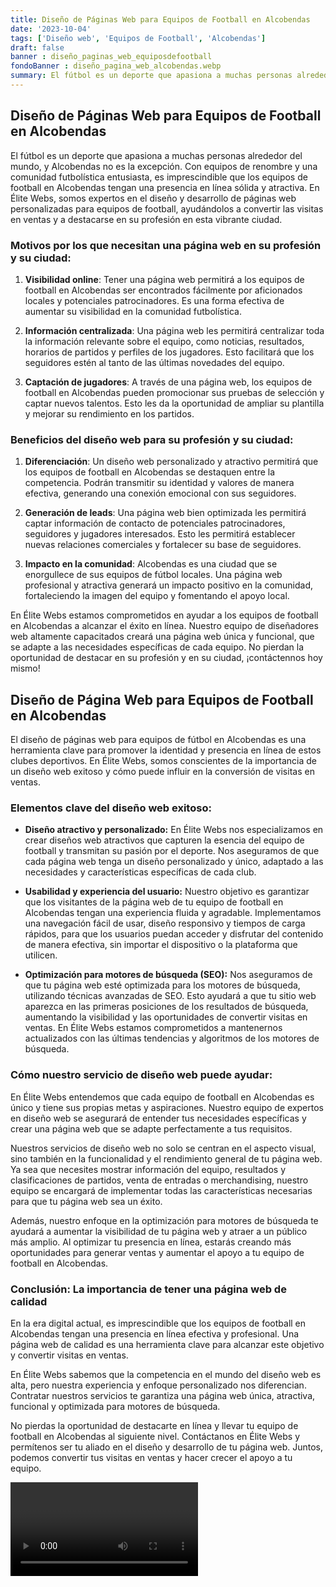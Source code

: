 ```yaml
---
title: Diseño de Páginas Web para Equipos de Football en Alcobendas
date: '2023-10-04'
tags: ['Diseño web', 'Equipos de Football', 'Alcobendas']
draft: false
banner : diseño_paginas_web_equiposdefootball
fondoBanner : diseño_pagina_web_alcobendas.webp
summary: El fútbol es un deporte que apasiona a muchas personas alrededor del mundo, y Alcobendas no es la excepción. Con equipos de renombre y una comunidad futbolística entusiasta, es imprescindible que los equipos de football en Alcobendas tengan una presencia en línea sólida y atractiva. En Élite Webs, somos expertos en el diseño y desarrollo de páginas web personalizadas para equipos de football, ayudándolos a convertir las visitas en ventas y a destacarse en su profesión en esta vibrante ciudad.
---
```


## Diseño de Páginas Web para Equipos de Football en Alcobendas

El fútbol es un deporte que apasiona a muchas personas alrededor del mundo, y Alcobendas no es la excepción. Con equipos de renombre y una comunidad futbolística entusiasta, es imprescindible que los equipos de football en Alcobendas tengan una presencia en línea sólida y atractiva. En Élite Webs, somos expertos en el diseño y desarrollo de páginas web personalizadas para equipos de football, ayudándolos a convertir las visitas en ventas y a destacarse en su profesión en esta vibrante ciudad.

### Motivos por los que necesitan una página web en su profesión y su ciudad:

1. **Visibilidad online**: Tener una página web permitirá a los equipos de football en Alcobendas ser encontrados fácilmente por aficionados locales y potenciales patrocinadores. Es una forma efectiva de aumentar su visibilidad en la comunidad futbolística.

2. **Información centralizada**: Una página web les permitirá centralizar toda la información relevante sobre el equipo, como noticias, resultados, horarios de partidos y perfiles de los jugadores. Esto facilitará que los seguidores estén al tanto de las últimas novedades del equipo.

3. **Captación de jugadores**: A través de una página web, los equipos de football en Alcobendas pueden promocionar sus pruebas de selección y captar nuevos talentos. Esto les da la oportunidad de ampliar su plantilla y mejorar su rendimiento en los partidos.

### Beneficios del diseño web para su profesión y su ciudad:

1. **Diferenciación**: Un diseño web personalizado y atractivo permitirá que los equipos de football en Alcobendas se destaquen entre la competencia. Podrán transmitir su identidad y valores de manera efectiva, generando una conexión emocional con sus seguidores.

2. **Generación de leads**: Una página web bien optimizada les permitirá captar información de contacto de potenciales patrocinadores, seguidores y jugadores interesados. Esto les permitirá establecer nuevas relaciones comerciales y fortalecer su base de seguidores.

3. **Impacto en la comunidad**: Alcobendas es una ciudad que se enorgullece de sus equipos de fútbol locales. Una página web profesional y atractiva generará un impacto positivo en la comunidad, fortaleciendo la imagen del equipo y fomentando el apoyo local.

En Élite Webs estamos comprometidos en ayudar a los equipos de football en Alcobendas a alcanzar el éxito en línea. Nuestro equipo de diseñadores web altamente capacitados creará una página web única y funcional, que se adapte a las necesidades específicas de cada equipo. No pierdan la oportunidad de destacar en su profesión y en su ciudad, ¡contáctennos hoy mismo!

<GifSeo />

<Cta />

## Diseño de Página Web para Equipos de Football en Alcobendas

El diseño de páginas web para equipos de fútbol en Alcobendas es una herramienta clave para promover la identidad y presencia en línea de estos clubes deportivos. En Élite Webs, somos conscientes de la importancia de un diseño web exitoso y cómo puede influir en la conversión de visitas en ventas.

### Elementos clave del diseño web exitoso:

- **Diseño atractivo y personalizado:** En Élite Webs nos especializamos en crear diseños web atractivos que capturen la esencia del equipo de football y transmitan su pasión por el deporte. Nos aseguramos de que cada página web tenga un diseño personalizado y único, adaptado a las necesidades y características específicas de cada club.

- **Usabilidad y experiencia del usuario:** Nuestro objetivo es garantizar que los visitantes de la página web de tu equipo de football en Alcobendas tengan una experiencia fluida y agradable. Implementamos una navegación fácil de usar, diseño responsivo y tiempos de carga rápidos, para que los usuarios puedan acceder y disfrutar del contenido de manera efectiva, sin importar el dispositivo o la plataforma que utilicen.

- **Optimización para motores de búsqueda (SEO):** Nos aseguramos de que tu página web esté optimizada para los motores de búsqueda, utilizando técnicas avanzadas de SEO. Esto ayudará a que tu sitio web aparezca en las primeras posiciones de los resultados de búsqueda, aumentando la visibilidad y las oportunidades de convertir visitas en ventas. En Élite Webs estamos comprometidos a mantenernos actualizados con las últimas tendencias y algoritmos de los motores de búsqueda.

### Cómo nuestro servicio de diseño web puede ayudar:

En Élite Webs entendemos que cada equipo de football en Alcobendas es único y tiene sus propias metas y aspiraciones. Nuestro equipo de expertos en diseño web se asegurará de entender tus necesidades específicas y crear una página web que se adapte perfectamente a tus requisitos.

Nuestros servicios de diseño web no solo se centran en el aspecto visual, sino también en la funcionalidad y el rendimiento general de tu página web. Ya sea que necesites mostrar información del equipo, resultados y clasificaciones de partidos, venta de entradas o merchandising, nuestro equipo se encargará de implementar todas las características necesarias para que tu página web sea un éxito.

Además, nuestro enfoque en la optimización para motores de búsqueda te ayudará a aumentar la visibilidad de tu página web y atraer a un público más amplio. Al optimizar tu presencia en línea, estarás creando más oportunidades para generar ventas y aumentar el apoyo a tu equipo de football en Alcobendas.

### Conclusión: La importancia de tener una página web de calidad

En la era digital actual, es imprescindible que los equipos de football en Alcobendas tengan una presencia en línea efectiva y profesional. Una página web de calidad es una herramienta clave para alcanzar este objetivo y convertir visitas en ventas.

En Élite Webs sabemos que la competencia en el mundo del diseño web es alta, pero nuestra experiencia y enfoque personalizado nos diferencian. Contratar nuestros servicios te garantiza una página web única, atractiva, funcional y optimizada para motores de búsqueda.

No pierdas la oportunidad de destacarte en línea y llevar tu equipo de football en Alcobendas al siguiente nivel. Contáctanos en Élite Webs y permítenos ser tu aliado en el diseño y desarrollo de tu página web. Juntos, podemos convertir tus visitas en ventas y hacer crecer el apoyo a tu equipo.

<Video />

<CtaBot job='Equipos de Football' city='Alcobendas'/>

<Gmaps query='Alcobendas+españa+maps' />